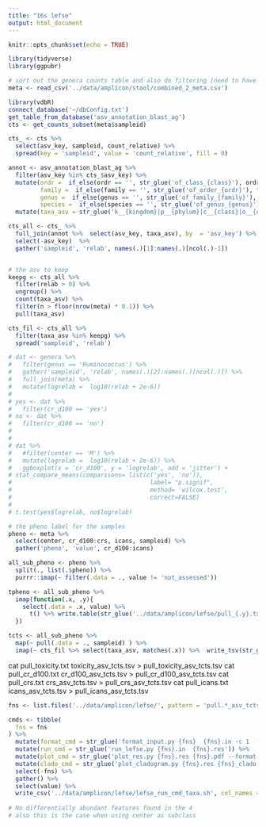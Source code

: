 ```yaml
---
title: "16s lefse"
output: html_document
---
```


```r
knitr::opts_chunk$set(echo = TRUE)
```

```r
library(tidyverse)
library(ggpubr)
```
 
```r
# sort out the genera counts table and also do filtering (need to have all taxa levels)
meta <- read_csv('../data/amplicon/stool/combined_2_meta.csv')

library(vdbR)
connect_database('~/dbConfig.txt')
get_table_from_database('asv_annotation_blast_ag')
cts <- get_counts_subset(meta$sampleid)

cts_ <- cts %>% 
  select(asv_key, sampleid, count_relative) %>% 
  spread(key = 'sampleid', value = 'count_relative', fill = 0) 

annot <- asv_annotation_blast_ag %>% 
  filter(asv_key %in% cts_$asv_key) %>% 
  mutate(ordr =  if_else(ordr == '', str_glue('of_class_{class}'), ordr),
         family =  if_else(family == '', str_glue('of_order_{ordr}'), family),
         genus =  if_else(genus == '', str_glue('of_family_{family}'), genus),
         species =  if_else(species == '', str_glue('of_genus_{genus}'), species)) %>% 
  mutate(taxa_asv = str_glue('k__{kingdom}|p__{phylum}|c__{class}|o__{ordr}|f__{family}|g__{genus}|s__{species}|a__{asv_key}'))

cts_all <- cts_ %>% 
  full_join(annot %>%  select(asv_key, taxa_asv), by  = 'asv_key') %>% 
  select(-asv_key)  %>% 
  gather('sampleid', 'relab', names(.)[1]:names(.)[ncol(.)-1])


# the asv to keep
keepg <- cts_all %>% 
  filter(relab > 0) %>%
  ungroup() %>% 
  count(taxa_asv) %>% 
  filter(n > floor(nrow(meta) * 0.1)) %>% 
  pull(taxa_asv)

cts_fil <- cts_all %>% 
  filter(taxa_asv %in% keepg) %>% 
  spread('sampleid', 'relab')
```


```r
# dat <- genera %>% 
#   filter(genus == 'Ruminococcus') %>% 
#   gather('sampleid', 'relab', names(.)[2]:names(.)[ncol(.)]) %>% 
#   full_join(meta) %>% 
#   mutate(logrelab =  log10(relab + 2e-6)) 
# 
# yes <- dat %>% 
#   filter(cr_d100 == 'yes')
# no <- dat %>% 
#   filter(cr_d100 == 'no')
# 
# 
# dat %>% 
#   #filter(center == 'M') %>% 
#   mutate(logrelab =  log10(relab + 2e-6)) %>% 
#   ggboxplot(x = 'cr_d100', y = 'logrelab', add = 'jitter') +
# stat_compare_means(comparisons= list(c('yes', 'no')),
# 										label= "p.signif",
# 										method= 'wilcox.test',
# 										correct=FALSE)
# 
# t.test(yes$logrelab, no$logrelab)

```

```r
# the pheno label for the samples
pheno <- meta %>% 
  select(center, cr_d100:crs, icans, sampleid) %>% 
  gather('pheno', 'value', cr_d100:icans) 

all_sub_pheno <- pheno %>% 
  split(., list(.$pheno)) %>% 
  purrr::imap(~ filter(.data = ., value != 'not_assessed'))

tpheno <- all_sub_pheno %>% 
  imap(function(.x, .y){
    select(.data = .x, value) %>% 
      t() %>% write.table(str_glue('../data/amplicon/lefse/pull_{.y}.txt'), sep = '\t', quote = F, row.names = T, col.names = F)
  })

tcts <- all_sub_pheno %>% 
  map(~ pull(.data = ., sampleid) ) %>% 
  imap(~ cts_fil %>% select(taxa_asv, matches(.x)) %>%  write_tsv(str_glue('../data/amplicon/lefse/{.y}_asv_tcts.tsv'))) 
```

cat pull_toxicity.txt toxicity_asv_tcts.tsv > pull_toxicity_asv_tcts.tsv
cat pull_cr_d100.txt cr_d100_asv_tcts.tsv > pull_cr_d100_asv_tcts.tsv 
cat pull_crs.txt crs_asv_tcts.tsv > pull_crs_asv_tcts.tsv
cat pull_icans.txt icans_asv_tcts.tsv > pull_icans_asv_tcts.tsv

```r
fns <- list.files('../data/amplicon/lefse/', pattern = 'pull.*_asv_tcts.tsv$')

cmds <- tibble(
  fns = fns
) %>% 
  mutate(format_cmd = str_glue('format_input.py {fns}  {fns}.in -c 1  -u 2 -o 1000000   ')) %>% 
  mutate(run_cmd = str_glue('run_lefse.py {fns}.in  {fns}.res')) %>% 
  mutate(plot_cmd = str_glue('plot_res.py {fns}.res {fns}.pdf --format pdf  --feature_font_size 4 --width 10 --dpi 300 --title {fns}')) %>% 
  mutate(clado_cmd = str_glue('plot_cladogram.py {fns}.res {fns}_clado.pdf  --label_font_size 4 --dpi 300 --format pdf --title {fns}')) %>% 
  select(-fns) %>% 
  gather() %>% 
  select(value) %>% 
  write_csv('../data/amplicon/lefse/lefse_run_cmd_taxa.sh', col_names = F)
   
# No differentially abundant features found in the 4
# also this is the case when using center as subclass 
```

  